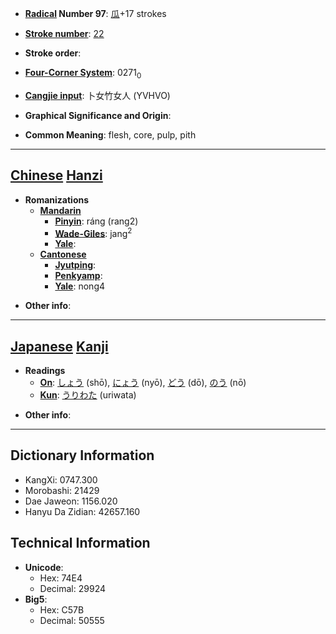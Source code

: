 * '''[[Wiktionary:Chinese radical index| Radical]] Number 97''': [[Wiktionary:Chinese radical index 瓜|瓜]]+17 strokes

* '''[[Wiktionary:Chinese total strokes index|Stroke number]]''': [[Wiktionary:Chinese total strokes index 22|22]]

* '''Stroke order''': 

* '''[[Wiktionary:Chinese four corner index|Four-Corner System]]''': 0271<sub>0</sub>

* '''[[Wiktionary:Chinese Cangjie index|Cangjie input]]''': 卜女竹女人 (YVHVO)

* '''Graphical Significance and Origin''': 

* '''Common Meaning''': flesh, core, pulp, pith

----

== [[Chinese]] [[Hanzi]] ==

* '''Romanizations'''
** '''[[Mandarin]]'''
*** '''[[Pinyin]]''': ráng (rang2)
*** '''[[Wade-Giles]]''': jang<sup>2</sup>
*** '''[[Yale]]''': 
** '''[[Cantonese]]'''
*** '''[[Jyutping]]''':
*** '''[[Penkyamp]]''': 
*** '''[[Yale]]''': nong4

* '''Other info''': 

----

== [[Japanese]] [[Kanji]] ==

* '''Readings'''
** '''[[On]]''': [[しょう]] (shō), [[にょう]] (nyō), [[どう]] (dō), [[のう]] (nō)
** '''[[Kun]]''': [[うりわた]] (uriwata)

* '''Other info''':  

----

== Dictionary Information ==

* KangXi: 0747.300
* Morobashi: 21429
* Dae Jaweon: 1156.020
* Hanyu Da Zidian: 42657.160

== Technical Information ==

* '''Unicode''':
** Hex: 74E4
** Decimal: 29924
* '''Big5''':
** Hex: C57B
** Decimal: 50555